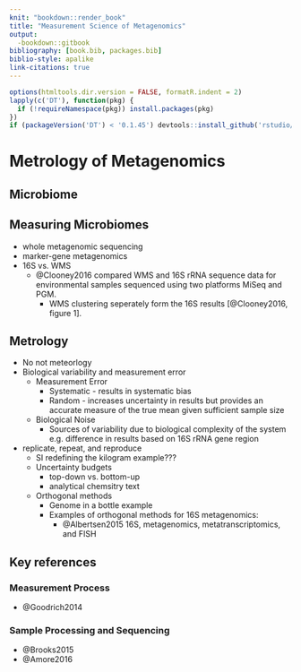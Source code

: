 ```yaml
---
knit: "bookdown::render_book"
title: "Measurement Science of Metagenomics"
output:
  -bookdown::gitbook
bibliography: [book.bib, packages.bib]
biblio-style: apalike
link-citations: true
---
```


```r
options(htmltools.dir.version = FALSE, formatR.indent = 2)
lapply(c('DT'), function(pkg) {
  if (!requireNamespace(pkg)) install.packages(pkg)
})
if (packageVersion('DT') < '0.1.45') devtools::install_github('rstudio/DT')
```
# Metrology of Metagenomics  
## Microbiome  
## Measuring Microbiomes 
- whole metagenomic sequencing  
- marker-gene metagenomics  
- 16S vs. WMS   
  * @Clooney2016 compared WMS and 16S rRNA sequence data for environmental samples sequenced using two platforms MiSeq and PGM.  
    * WMS clustering seperately form the 16S results [@Clooney2016, figure 1].  

## Metrology  
- No not meteorlogy  
- Biological variability and measurement error  
    + Measurement Error  
        * Systematic - results in systematic bias  
        * Random - increases uncertainty in results but provides an accurate measure of the true mean given sufficient sample size  
    + Biological Noise  
        * Sources of variability due to biological complexity of the system e.g. difference in results based on 16S rRNA gene region  
- replicate, repeat, and reproduce  
    + SI redefining the kilogram example???  
    + Uncertainty budgets  
        * top-down vs. bottom-up  
        * analytical chemsitry text  
    + Orthogonal methods  
        * Genome in a bottle example  
        * Examples of orthogonal methods for 16S metagenomics:  
          * @Albertsen2015 16S, metagenomics, metatranscriptomics, and FISH  

## Key references

### Measurement Process

* @Goodrich2014  

### Sample Processing and Sequencing  

* @Brooks2015  
* @Amore2016  


<!--

Remember each Rmd file contains one and only one chapter.

## Book Outline

## Metagenomics  
* Microbiome  
* Measuring Microbiomes 
    - whole metagenomic sequencing  
    - marker-gene metagenomics  
        + 16S rRNA gene  

## Marker-gene metagenomics measurement process  
* Measurement Process overview 
    - Sample collection  
    - Sample Processing  
    - Sequencing  
    - Data analysis  
        + fastq to OTU  
        + Downstream analysis  
            * differential abundance  
            * alpha diversity  
            * beta diversity  

## Biological variability and measurement error  
* Measurement Error  
    - Systematic - results in systematic bias  
    - Random - increases uncertainty in results but provides an accurate measure of the true mean given sufficient sample size  
* Biological Noise  
    - Sources of variability due to biological complexity of the system e.g. difference in results based on 16S rRNA gene region  
* replicate, repeat, and reproduce  
    - Uncertainty budgets  
        + top-down vs. bottom-up  
    - Orthogonal methods  

## Sources of variability and error for marker-gene metagenomics  
* fishbone diagram  
    - Sample collection  
    - Sample Processing  
        + DNA extraction  
        + PCR/ indexing  
        + Normalization/ Pooling  
    - Sequencing  
        + sequencing reaction  
        + imaging  
        + base calling  
    - Data analysis  
        + Pre-processing (wheat from the chaf)  
            * quality filter/ read trimming  
            * chimera detection  
            * clustering  
        + Taxonomic classification  
        + Downstream analysis  
            * differential abundance  
            * alpha diversity  
            * beta diversity  
* cause effect diagram  
    - pre-processing, normalization/ transformation methods used to address measurement error  

## Characterizing Measurement Process 
* Tools  
    - Validation  
        + Fit for purpose - comparison to gold standard method or reference material  
            * no gold standard methods - only community accepted defactor standards  
    - Benchmarking  
        + Comparison to known truth  
        + Evaluating results based on expectation  
    - Robustness testing  
        + Impact of procedure or step on results  
* Characterization of Data Analysis Processing  
    - Wet lab vs. dry lab  
    - Validation  
        + Currently not applicable ... -> most robust method  
    - Benchmarking  
        + Observed results vs. Truth  
            * Dataset with known true value - can be obtained using  
                - gold standard method  
                - mock communities: in vitro or in silico   
                    + limitations and assumptions  
                - Mixtures
                    + Provides a degree of known truth  
            * Performance metrics  
                - Quantitative  
                    + Variability - standard deviation/ variance  
                    + Bias - mean squared error??? (true value)  
        + Observed results vs. assumptions  
            * No general dataset requirements  
            * Performance metrics  
                - evaluate results based on method assumption, e.g. Schloss clustering distance  
    - Robustness Testing  
        + Used to evaluate impact of different methods on results  
        + Comparison of orthogonal methods  
            * For fundamentally different methods (different assumptions and heuristics)  
                - Can evaluate precision (variability), not necessarily accuracy but less susceptible to bias than is methods are based on the same assumptions or heuristics  
        + Used to evaluate how different steps in the process affect the results  

## Microbiome Mixture Benchmarking Dataset
* Mixture Study  

## Robustness Testing Ecological Diversity 
* Evaluating alpha and beta diversity metrics  
* Factors  
    - preprocessing methods  
    - data characteristics  
        + sequencing error rates  
        + primer region  
        + read length  
* OTU table  
    - depth/ coverage - sparsity  
    - when does the diversity metric break?  

## Guideance on developing an assessment framework
* Outline measurement process - fishbone diagram  
* Differentiate between biological variability and measurement error  
    - How are these two sources of variability currently addressed in pipelines  
    - Are there any known sources of biological variability not currently being addressed  
* What is known about each source of variability?  
    - uncertainty budget?  
    - dark uncertianty - unaccounted for variability?  
* Robustness testing  
    - determine largest source of bias/ uncertianty in measurement process  
* Charaterize individual measurement process steps based on robustness testing/ sensitivity analysis  
    - benchmarking datasets  
        + environmental  
        + in lab prepared material - combination of known samples  
        + in lab prepared material - combination of unknown samples  
        + in silico - various levels of simulation based on reference and environmental data availablility  
    - for each type of dataset summarize benefits and limitations to each  

## Proposed Gold Standard Analysis Method
* Trim primers - dereplicate  
* Chimera check? - multiple methods orthogonal methods?, annotate don't filter  
* BLAST 100% - all perfect matches  
* Unmatched  
    - Multiple sequence alignment  
        + Filter sequences with low alignment scores  
    - phylogenetic placement  
* Generate OTUs for different branch distances  
* Keep unique singletons - based on distance from non-singleton clusters, vary similarity based on cluster size, likelihood model for whether sequencing error or biological mutation.  
    - Rare orgs highly similar to large OTU less likely ecologically different?  
* Alternative taxa classification  
    - Multiple methods  
        + pairwise alignment  
        + kmer  
        + phylogenetic placement  
        + other...  
    - Multiple reference databases  
        + evaluate individual sequences based on confidence - presence in multiple databases, infernal and rnammer alignment score?  
            * supporting sequence data - whole genome, sanger, 16S PCR from isolate  
            * likelihood of being a chimera  
        + Compare other methods to results generated using gold standard pipeline  
            * performance metrics  
* Copy number correction  
    - based on phylogenetic placement
-->

